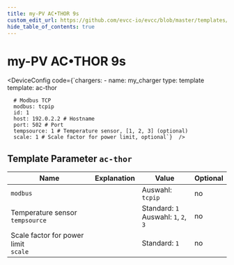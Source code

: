 ```yaml
---
title: my-PV AC•THOR 9s
custom_edit_url: https://github.com/evcc-io/evcc/blob/master/templates/definition/charger/ac-thor.yaml
hide_table_of_contents: true
---
```



# my-PV AC•THOR 9s

<DeviceFeatures features="sponsorship" />

<DeviceConfig code={`chargers:
    - name: my_charger
      type: template
      template: ac-thor
      
      # Modbus TCP
      modbus: tcpip
      id: 1
      host: 192.0.2.2 # Hostname
      port: 502 # Port
      tempsource: 1 # Temperature sensor, [1, 2, 3] (optional)
      scale: 1 # Scale factor for power limit, optional`}  />

## Template Parameter `ac-thor`

| Name | Explanation | Value | Optional |
|-----------|-------------|-------|----------|
| `modbus` |  | Auswahl: `tcpip` | no |
| Temperature sensor<br/>`tempsource` |  | Standard: `1`<br/>Auswahl: `1`, `2`, `3` | no |
| Scale factor for power limit<br/>`scale` |  | Standard: `1` | no |

<SponsorshipRequired />

